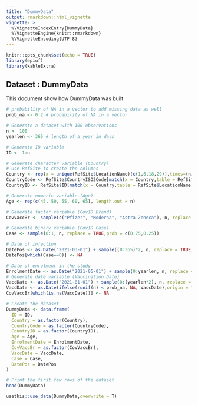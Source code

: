 ```yaml
---
title: "DummyData"
output: rmarkdown::html_vignette
vignette: >
  %\VignetteIndexEntry{DummyData}
  %\VignetteEngine{knitr::rmarkdown}
  %\VignetteEncoding{UTF-8}
---
```


```r
knitr::opts_chunk$set(echo = TRUE)
library(epiuf)
library(kableExtra)

```

## Dataset : DummyData 

This document show how DummyData was built
```r

# probability of NA in a vector to add missing data as well
prob_na <- 0.2 # probability of NA in a vector

# Generate a dataset with 100 observations
n <- 100
yearlen <- 365 # length of a year in days

# Generate ID variable
ID <- 1:n

# Generate character variable (Country)
# Use RefSite to create the columns 
Country <- rep(x = unique(RefSite$LocationName)[c(1,6,18,29)],times=(n/4))
CountryCode <- RefSite$CountryISO2Code[match(x = Country,table = RefSite$LocationName)]
CountryID <- RefSite$ID[match(x = Country,table = RefSite$LocationName)]

# Generate numeric variable (Age)
Age <- rep(c(45, 50, 55, 60, 65), length.out = n)

# Generate factor variable (CovID Brand)
CovVaccBr <- sample(c("Pfizer", "Moderna", "Astra Zeneca"), n, replace = TRUE)

# Generate binary variable (CovID Case)
Case <- sample(0:1, n, replace = TRUE,prob = c(0.75,0.25))

# Date of infection 
DatePos <- as.Date("2021-03-01") + sample((0:365)*2, n, replace = TRUE)
DatePos[which(Case==0)] <- NA

# Date of enrolment in the study
EnrolmentDate <- as.Date("2021-05-01") + sample(0:yearlen, n, replace = TRUE)
# Generate date variable (Vaccination Date)
VaccDate <- as.Date("2021-01-01") + sample(0:(yearlen*2), n, replace = TRUE)
VaccDate <- as.Date(ifelse(runif(n) < prob_na, NA, VaccDate),origin = "1970-01-01")
CovVaccBr[which(is.na(VaccDate))] <- NA

# Create the dataset
DummyData <- data.frame(
  ID = ID,
  Country = as.factor(Country),
  CountryCode = as.factor(CountryCode),
  CountryID = as.factor(CountryID),
  Age = Age,
  EnrolmentDate = EnrolmentDate,
  CovVaccBr = as.factor(CovVaccBr),
  VaccDate = VaccDate,
  Case = Case,
  DatePos = DatePos
)

# Print the first few rows of the dataset
head(DummyData)

usethis::use_data(DummyData,overwrite = T)





```




